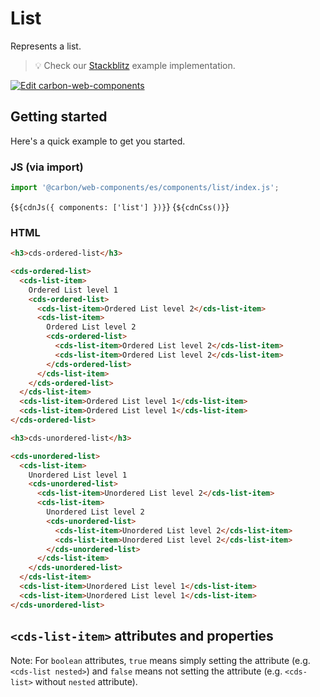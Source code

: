 
# List

Represents a list.

> 💡 Check our
> [Stackblitz](https://stackblitz.com/github/carbon-design-system/carbon/tree/main/packages/web-components/examples/components/list)
> example implementation.

[![Edit carbon-web-components](https://developer.stackblitz.com/img/open_in_stackblitz.svg)](https://stackblitz.com/github/carbon-design-system/carbon/tree/main/packages/web-components/examples/components/list)

## Getting started

Here's a quick example to get you started.

### JS (via import)

```javascript
import '@carbon/web-components/es/components/list/index.js';
```

<Markdown>{`${cdnJs({ components: ['list'] })}`}</Markdown>
<Markdown>{`${cdnCss()}`}</Markdown>

### HTML

```html
<h3>cds-ordered-list</h3>

<cds-ordered-list>
  <cds-list-item>
    Ordered List level 1
    <cds-ordered-list>
      <cds-list-item>Ordered List level 2</cds-list-item>
      <cds-list-item>
        Ordered List level 2
        <cds-ordered-list>
          <cds-list-item>Ordered List level 2</cds-list-item>
          <cds-list-item>Ordered List level 2</cds-list-item>
        </cds-ordered-list>
      </cds-list-item>
    </cds-ordered-list>
  </cds-list-item>
  <cds-list-item>Ordered List level 1</cds-list-item>
  <cds-list-item>Ordered List level 1</cds-list-item>
</cds-ordered-list>

<h3>cds-unordered-list</h3>

<cds-unordered-list>
  <cds-list-item>
    Unordered List level 1
    <cds-unordered-list>
      <cds-list-item>Unordered List level 2</cds-list-item>
      <cds-list-item>
        Unordered List level 2
        <cds-unordered-list>
          <cds-list-item>Unordered List level 2</cds-list-item>
          <cds-list-item>Unordered List level 2</cds-list-item>
        </cds-unordered-list>
      </cds-list-item>
    </cds-unordered-list>
  </cds-list-item>
  <cds-list-item>Unordered List level 1</cds-list-item>
  <cds-list-item>Unordered List level 1</cds-list-item>
</cds-unordered-list>
```

## `<cds-list-item>` attributes and properties

Note: For `boolean` attributes, `true` means simply setting the attribute (e.g.
`<cds-list nested>`) and `false` means not setting the attribute (e.g.
`<cds-list>` without `nested` attribute).

<ArgTypes of="cds-list-item" />
